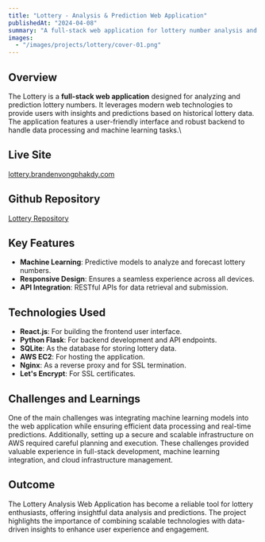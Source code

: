 ```yaml
---
title: "Lottery - Analysis & Prediction Web Application"
publishedAt: "2024-04-08"
summary: "A full-stack web application for lottery number analysis and prediction using React, Flask, and machine learning."
images:
  - "/images/projects/lottery/cover-01.png"
---
```


## Overview

The Lottery is a **full-stack web application** designed for analyzing and prediction lottery numbers. It leverages modern web technologies to provide users with insights and predictions based on historical lottery data. The application features a user-friendly interface and robust backend to handle data processing and machine learning tasks.\

## Live Site

[lottery.brandenvongphakdy.com](https://lottery.brandenvongphakdy.com/)

## Github Repository

[Lottery Repository](https://github.com/Snowdenstyll/Lottery)

## Key Features

- **Machine Learning**: Predictive models to analyze and forecast lottery numbers.
- **Responsive Design**: Ensures a seamless experience across all devices.
- **API Integration**: RESTful APIs for data retrieval and submission.

## Technologies Used

- **React.js**: For building the frontend user interface.
- **Python Flask**: For backend development and API endpoints.
- **SQLite**: As the database for storing lottery data.
- **AWS EC2**: For hosting the application.
- **Nginx**: As a reverse proxy and for SSL termination.
- **Let's Encrypt**: For SSL certificates.

## Challenges and Learnings

One of the main challenges was integrating machine learning models into the web application while ensuring efficient data processing and real-time predictions. Additionally, setting up a secure and scalable infrastructure on AWS required careful planning and execution. These challenges provided valuable experience in full-stack development, machine learning integration, and cloud infrastructure management.

## Outcome

The Lottery Analysis Web Application has become a reliable tool for lottery enthusiasts, offering insightful data analysis and predictions. The project highlights the importance of combining scalable technologies with data-driven insights to enhance user experience and engagement.

